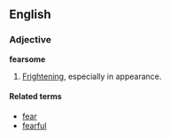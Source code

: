 ==English==
===Adjective===
'''fearsome'''

# [[Frightening]], especially in appearance.

====Related terms====
*[[fear]]
*[[fearful]]